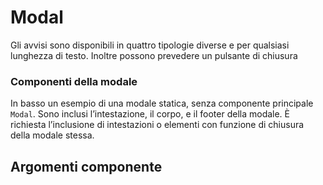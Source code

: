 
<Meta title="Documentazione/Modal" component={Modal}/>

# Modal

Gli avvisi sono disponibili in quattro tipologie diverse e per qualsiasi lunghezza di testo. Inoltre possono prevedere un pulsante di chiusura

### Componenti della modale

In basso un esempio di una modale statica, senza componente principale `Modal`. Sono inclusi l’intestazione, il corpo, e il footer della modale. 
È richiesta l’inclusione di intestazioni o elementi con funzione di chiusura della modale stessa.

<Preview>
    <Story id="componenti-modal--esempi" />
</Preview>

## Argomenti componente

<ArgsTable of={Modal} />